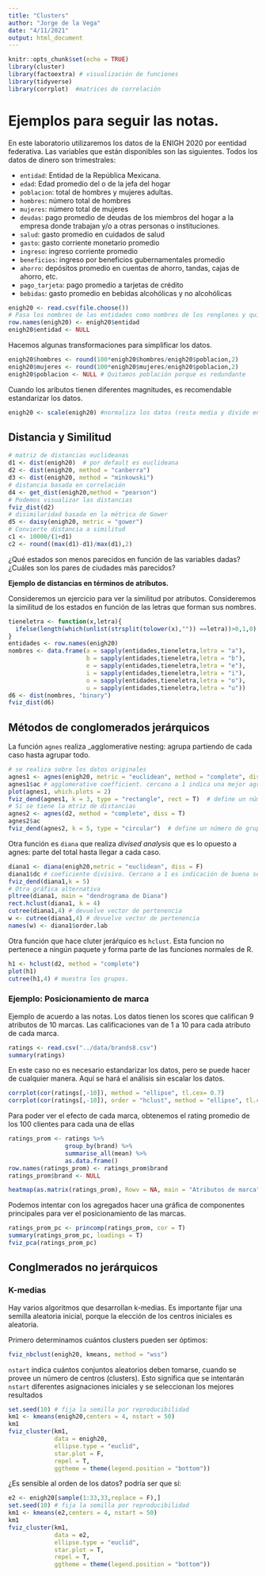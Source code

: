 ```yaml
---
title: "Clusters"
author: "Jorge de la Vega"
date: "4/11/2021"
output: html_document
---
```


```r
knitr::opts_chunk$set(echo = TRUE)
library(cluster)
library(factoextra) # visualización de funciones
library(tidyverse)
library(corrplot)  #matrices de correlación
```

# Ejemplos para seguir las notas.

En este laboratorio utilizaremos los datos de la ENIGH 2020 por eentidad federativa. Las variables que están disponibles son las siguientes. Todos los datos de dinero son trimestrales:

-   `entidad`: Entidad de la República Mexicana.
-   `edad`: Edad promedio del o de la jefa del hogar
-   `poblacion`: total de hombres y mujeres adultas.
-   `hombres`: número total de hombres
-   `mujeres`: número total de mujeres
-   `deudas`: pago promedio de deudas de los miembros del hogar a la empresa donde trabajan y/o a otras personas o instituciones.
-   `salud`: gasto promedio en cuidados de salud
-   `gasto`: gasto corriente monetario promedio
-   `ingreso`: ingreso corriente promedio
-   `beneficios`: ingreso por beneficios gubernamentales promedio
-   `ahorro`: depósitos promedio en cuentas de ahorro, tandas, cajas de ahorro, etc.
-   `pago_tarjeta`: pago promedio a tarjetas de crédito
-   `bebidas`: gasto promedio en bebidas alcohólicas y no alcohólicas

```r
enigh20 <- read.csv(file.choose())
# Pasa los nombres de las entidades como nombres de los renglones y quita la columna
row.names(enigh20) <- enigh20$entidad
enigh20$entidad <- NULL
```

Hacemos algunas transformaciones para simplificar los datos.

```r
enigh20$hombres <- round(100*enigh20$hombres/enigh20$poblacion,2)
enigh20$mujeres <- round(100*enigh20$mujeres/enigh20$poblacion,2)
enigh20$poblacion <- NULL # Quitamos población porque es redundante
```

Cuando los aributos tienen diferentes magnitudes, es recomendable estandarizar los datos.

```r
enigh20 <- scale(enigh20) #normaliza los datos (resta media y divide entre desviación estandar)
```

## Distancia y Similitud

```r
# matriz de distancias euclideanas
d1 <- dist(enigh20)  # por default es euclideana
d2 <- dist(enigh20, method = "canberra")
d3 <- dist(enigh20, method = "minkowski")
# distancia basada en correlación
d4 <- get_dist(enigh20,method = "pearson")
# Podemos visualizar las distancias
fviz_dist(d2)
# disimilaridad basada en la métrica de Gower
d5 <- daisy(enigh20, metric = "gower")
# Convierte distancia a similitud
c1 <- 10000/(1+d1)
c2 <- round((max(d1)-d1)/max(d1),2)
```

¿Qué estados son menos parecidos en función de las variables dadas? ¿Cuáles son los pares de ciudades más parecidos?

**Ejemplo de distancias en términos de atributos.**

Consideremos un ejercicio para ver la similitud por atributos. Consideremos la similitud de los estados en función de las letras que forman sus nombres.

```r
tieneletra <- function(x,letra){
  ifelse(length(which(unlist(strsplit(tolower(x),"")) ==letra))>0,1,0)
}
entidades <- row.names(enigh20)
nombres <- data.frame(a = sapply(entidades,tieneletra,letra = "a"),
                      b = sapply(entidades,tieneletra,letra = "b"),
                      e = sapply(entidades,tieneletra,letra = "e"),
                      i = sapply(entidades,tieneletra,letra = "i"),
                      o = sapply(entidades,tieneletra,letra = "o"),
                      u = sapply(entidades,tieneletra,letra = "u"))
d6 <- dist(nombres, "binary")
fviz_dist(d6)
```

## Métodos de conglomerados jerárquicos

La función `agnes` realiza \_agglomerative nesting: agrupa partiendo de cada caso hasta agrupar todo.

```r
# se realiza sobre los datos originales
agnes1 <- agnes(enigh20, metric = "euclidean", method = "complete", diss = F)
agnes1$ac # agglomerative coefficient. cercano a 1 indica una mejor agrupación.
plot(agnes1, which.plots = 2)
fviz_dend(agnes1, k = 3, type = "rectangle", rect = T)  # define un número de grupos para cotar el dedrograma
# Si se tiene la mtriz de distancias
agnes2 <- agnes(d2, method = "complete", diss = T)
agnes2$ac
fviz_dend(agnes2, k = 5, type = "circular")  # define un número de grupos para cortar el dendrograma
```

Otra función es `diana` que realiza *divised analysis* que es lo opuesto a agnes: parte del total hasta llegar a cada caso.

```r
diana1 <- diana(enigh20,metric = "euclidean", diss = F)
diana1$dc # coeficiente divisivo. Cercano a 1 es indicación de buena segmentación
fviz_dend(diana1,k = 5)
# Otra gráfica alternativa
pltree(diana1, main = "dendrograma de Diana")
rect.hclust(diana1, k = 4)
cutree(diana1,4) # devuelve vector de pertenencia
w <- cutree(diana1,4) # devuelve vector de pertenencia
names(w) <- diana1$order.lab
```

Otra función que hace cluter jeráŕquico es `hclust`. Esta funcion no pertenece a ningún paquete y forma parte de las funciones normales de R.

```r
h1 <- hclust(d2, method = "complete")
plot(h1)
cutree(h1,4) # muestra los grupos. 
```

### Ejemplo: Posicionamiento de marca

Ejemplo de acuerdo a las notas. Los datos tienen los scores que califican 9 atributos de 10 marcas. Las calificaciones van de 1 a 10 para cada atributo de cada marca.

```r
ratings <- read.csv("../data/brands8.csv")
summary(ratings)
```

En este caso no es necesario estandarizar los datos, pero se puede hacer de cualquier manera. Aquí se hará el análisis sin escalar los datos.

```r
corrplot(cor(ratings[,-10]), method = "ellipse", tl.cex= 0.7)
corrplot(cor(ratings[,-10]), order = "hclust", method = "ellipse", tl.cex = 0.7)
```

Para poder ver el efecto de cada marca, obtenemos el rating promedio de los 100 clientes para cada una de ellas

```r
ratings_prom <- ratings %>%
                group_by(brand) %>%
                summarise_all(mean) %>%
                as.data.frame()
row.names(ratings_prom) <- ratings_prom$brand
ratings_prom$brand <- NULL
```

```r
heatmap(as.matrix(ratings_prom), Rowv = NA, main = "Atributos de marca")
```

Podemos intentar con los agregados hacer una gráfica de componentes principales para ver el posicionamiento de las marcas.

```r
ratings_prom_pc <- princomp(ratings_prom, cor = T)
summary(ratings_prom_pc, loadings = T)
fviz_pca(ratings_prom_pc)
```

## Conglmerados no jerárquicos

### K-medias

Hay varios algoritmos que desarrollan k-medias. Es importante fijar una semilla aleatoria inicial, porque la elección de los centros iniciales es aleatoria.

Primero determinamos cuántos clusters pueden ser óptimos:

```r
fviz_nbclust(enigh20, kmeans, method = "wss")
```

`nstart` indica cuántos conjuntos aleatorios deben tomarse, cuando se provee un número de centros (clusters). Esto significa que se intentarán `nstart` diferentes asignaciones iniciales y se seleccionan los mejores resultados

```r
set.seed(10) # fija la semilla por reproducibilidad
km1 <- kmeans(enigh20,centers = 4, nstart = 50)
km1
fviz_cluster(km1, 
             data = enigh20, 
             ellipse.type = "euclid", 
             star.plot = F, 
             repel = T,
             ggtheme = theme(legend.position = "bottom"))
```

¿Es sensible al orden de los datos? podría ser que sí:

```r
e2 <- enigh20[sample(1:33,33,replace = F),]
set.seed(10) # fija la semilla por reproducibilidad
km1 <- kmeans(e2,centers = 4, nstart = 50)
km1
fviz_cluster(km1, 
             data = e2, 
             ellipse.type = "euclid", 
             star.plot = T, 
             repel = T,
             ggtheme = theme(legend.position = "bottom"))
```

